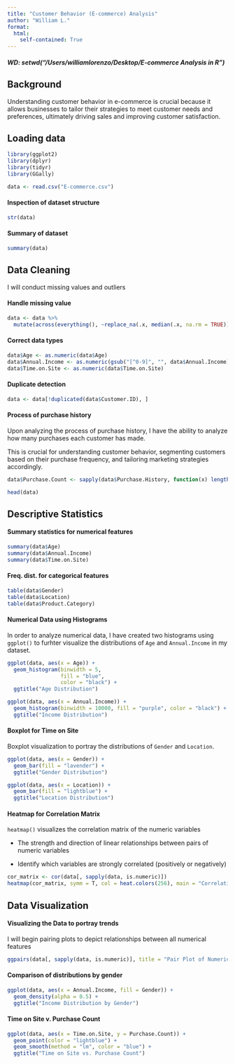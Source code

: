 ```yaml
---
title: "Customer Behavior (E-commerce) Analysis"
author: "William L."
format: 
  html:
    self-contained: True
---
```


##### WD: setwd("/Users/williamlorenzo/Desktop/E-commerce Analysis in R")

## Background

Understanding customer behavior in e-commerce is crucial because it allows businesses to tailor their strategies to meet customer needs and preferences, ultimately driving sales and improving customer satisfaction.

## Loading data

```r
library(ggplot2)
library(dplyr)
library(tidyr)
library(GGally)

data <- read.csv("E-commerce.csv")
```

#### Inspection of dataset structure

```r
str(data)
```

#### Summary of dataset

```r
summary(data)
```

## Data Cleaning

I will conduct missing values and outliers

#### Handle missing value

```r
data <- data %>%
  mutate(across(everything(), ~replace_na(.x, median(.x, na.rm = TRUE))))
```

#### Correct data types

```r
data$Age <- as.numeric(data$Age)
data$Annual.Income <- as.numeric(gsub("[^0-9]", "", data$Annual.Income))
data$Time.on.Site <- as.numeric(data$Time.on.Site)
```

#### Duplicate detection

```r
data <- data[!duplicated(data$Customer.ID), ]
```

#### Process of purchase history

Upon analyzing the process of purchase history, I have the ability to analyze how many purchases each customer has made. 

This is crucial for understanding customer behavior, segmenting customers based on their purchase frequency, and tailoring marketing strategies accordingly.
```r
data$Purchase.Count <- sapply(data$Purchase.History, function(x) length(strsplit(as.character(x), ",")[[1]]))

head(data)
```

## Descriptive Statistics

#### Summary statistics for numerical features

```r
summary(data$Age)
summary(data$Annual.Income)
summary(data$Time.on.Site)
```

#### Freq. dist. for categorical features

```r
table(data$Gender)
table(data$Location)
table(data$Product.Category)
```

#### Numerical Data using Histograms

In order to analyze numerical data, I have created two histograms using `ggplot()` to furhter visualize the distributions of `Age` and `Annual.Income` in my dataset.

```r
ggplot(data, aes(x = Age)) +
  geom_histogram(binwidth = 5,
                 fill = "blue",
                 color = "black") +
  ggtitle("Age Distribution")

ggplot(data, aes(x = Annual.Income)) +
  geom_histogram(binwidth = 10000, fill = "purple", color = "black") +
  ggtitle("Income Distribution")
```

#### Boxplot for Time on Site

Boxplot visualization to portray the distributions of `Gender` and `Location`.

```r
ggplot(data, aes(x = Gender)) +
  geom_bar(fill = "lavender") +
  ggtitle("Gender Distribution")

ggplot(data, aes(x = Location)) +
  geom_bar(fill = "lightblue") +
  ggtitle("Location Distribution")

```

#### Heatmap for Correlation Matrix

`heatmap()` visualizes the correlation matrix of the numeric variables

  - The strength and direction of linear relationships between pairs of numeric variables
  
  - Identify which variables are strongly correlated (positively or negatively)

```r
cor_matrix <- cor(data[, sapply(data, is.numeric)])
heatmap(cor_matrix, symm = T, col = heat.colors(256), main = "Correlation Heatmap")
```

## Data Visualization

#### Visualizing the Data to portray trends

I will begin pairing plots to depict relationships between all numerical features

```r
ggpairs(data[, sapply(data, is.numeric)], title = "Pair Plot of Numerical Features")
```

#### Comparison of distributions by gender

```r
ggplot(data, aes(x = Annual.Income, fill = Gender)) +
  geom_density(alpha = 0.5) +
  ggtitle("Income Distribution by Gender")
```

#### Time on Site v. Purchase Count

```r
ggplot(data, aes(x = Time.on.Site, y = Purchase.Count)) +
  geom_point(color = "lightblue") +
  geom_smooth(method = "lm", color = "blue") +
  ggtitle("Time on Site vs. Purchase Count")
```

